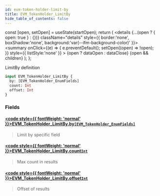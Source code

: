 ```yaml
---
id: evm-token-holder-limit-by
title: EVM_TokenHolder_LimitBy
hide_table_of_contents: false
---
```







  const [open, setOpen] = useState(startOpen);
  return (
    <details {...(open ? { open: true } : {})} className="details" style={{ border:'none', boxShadow:'none', background:'var(--ifm-background-color)' }}>
      <summary
        onClick={(e) => {
          e.preventDefault();
          setOpen((open) => !open);
        }}
        style={{ listStyle:'none' }}
      >
      {open ? dataOpen : dataClose}
      </summary>
      {open && children}
    </details>
  );
};










LimitBy definition


```graphql
input EVM_TokenHolder_LimitBy {
  by: [EVM_TokenHolder_EnumFields]
  count: Int
  offset: Int
}
```




### Fields

#### [<code style={{ fontWeight: 'normal' }}>EVM_TokenHolder_LimitBy.<b>by</b></code>](#)<Bullet />[`[EVM_TokenHolder_EnumFields]`](/docs/graphql-reference/enums/evm-token-holder-enum-fields) <Badge class="badge badge--secondary" text="list"/> <Badge class="badge badge--secondary" text="enum"/> 
> 
> 
> Limit by specific field
> 

#### [<code style={{ fontWeight: 'normal' }}>EVM_TokenHolder_LimitBy.<b>count</b></code>](#)<Bullet />[`Int`](/docs/graphql-reference/scalars/int) <Badge class="badge badge--secondary" text="scalar"/> 
> 
> 
> Max count in results
> 

#### [<code style={{ fontWeight: 'normal' }}>EVM_TokenHolder_LimitBy.<b>offset</b></code>](#)<Bullet />[`Int`](/docs/graphql-reference/scalars/int) <Badge class="badge badge--secondary" text="scalar"/> 
> 
> 
> Offset of results
> 



